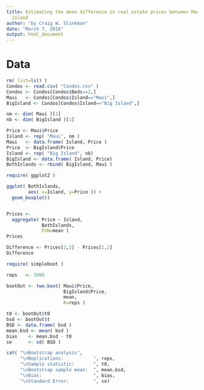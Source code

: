 ```yaml
---
title: Estimating the mean difference in real estate prices between Maui and the Big
  Island
author: "by Craig W. Slinkman"
date: "March 7, 2016"
output: html_document
---
```

# Data
```r
rm( list=ls() )
Condos <- read.csv( "Condos.csv" )
Condos <- Condos[Condos$Beds==2,]
Maui   <- Condos[Condos$Island=="Maui",]
BigIsland <- Condos[Condos$Island=="Big Island",]

nm <- dim( Maui )[1]
nb <- dim( BigIsland )[1]

Price <- Maui$Price
Island <- rep( "Maui", nm )
Maui   <- data.frame( Island, Price )
Price  <- BigIsland$Price
Island <- rep( "Big Island", nb)
BigIsland <- data.frame( Island, Price)
BothIslands <- rbind( BigIsland, Maui )

require( ggplot2 )

ggplot( BothIslands,
        aes( x=Island, y=Price )) +
  geom_boxplot()


Prices <-
  aggregate( Price ~ Island,
             BothIslands,
             FUN=mean )
Prices

Difference <- Prices[2,2] - Prices[1,2]
Difference

require( simpleboot )

reps   <- 5000

bootOut <- two.boot( Maui$Price, 
                     BigIsland$Price,
                     mean,
                     R=reps )

t0 <- bootOut$t0
bsd <- bootOut$t
BSD <- data.frame( bsd )
mean.bsd <- mean( bsd )
bias    <- mean.bsd - t0
se      <- sd( BSD )

cat( "\nBootstrap analysis",
     "\nReplications:           ", reps,
     "\nSample statistic:       ", t0,
     "\nBootstrap sample mean:  ", mean.bsd,
     "\nBias:                   ", bias,
     "\nStandard Error:         ", se)


  

```

